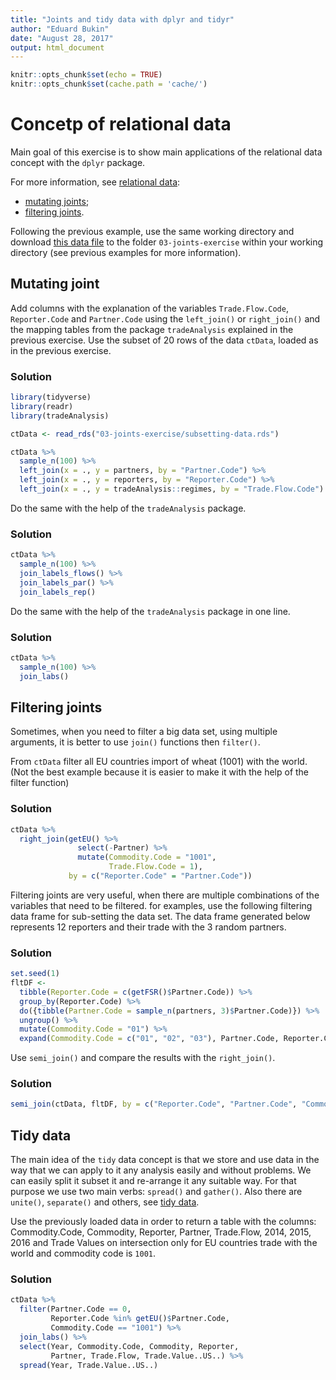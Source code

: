 ```yaml
---
title: "Joints and tidy data with dplyr and tidyr"
author: "Eduard Bukin"
date: "August 28, 2017"
output: html_document
---
```


```r
knitr::opts_chunk$set(echo = TRUE)
knitr::opts_chunk$set(cache.path = 'cache/')
```

# Concetp of relational data

Main goal of this exercise is to show main applications of the relational data concept with the `dplyr` package.

For more information, see [relational data](http://r4ds.had.co.nz/relational-data.html):

*  [mutating joints](http://r4ds.had.co.nz/relational-data.html#mutating-joins);
*  [filtering joints](http://r4ds.had.co.nz/relational-data.html#mutating-joins).

Following the previous example, use the same working directory and download [this data file](https://unfao-my.sharepoint.com/personal/eduard_bukin_fao_org/_layouts/15/guestaccess.aspx?docid=01bedb1cf326148049ab4b5e3f6bcc3cc&authkey=AarI3iY12Uw9QVfQVITPAdU) to the folder `03-joints-exercise` within your working directory (see previous examples for more information). 

## Mutating joint

Add columns with the explanation of the variables `Trade.Flow.Code`, `Reporter.Code` and `Partner.Code` using the `left_join()` or `right_join()` and the mapping tables from the package `tradeAnalysis` explained in the previous exercise. Use the subset of 20 rows of the data `ctData`, loaded as in the previous exercise.

### Solution

```r
library(tidyverse)
library(readr)
library(tradeAnalysis)
```
```r
ctData <- read_rds("03-joints-exercise/subsetting-data.rds")
```
```r
ctData %>% 
  sample_n(100) %>% 
  left_join(x = ., y = partners, by = "Partner.Code") %>% 
  left_join(x = ., y = reporters, by = "Reporter.Code") %>% 
  left_join(x = ., y = tradeAnalysis::regimes, by = "Trade.Flow.Code")
```

Do the same with the help of the `tradeAnalysis` package.

### Solution

```r
ctData %>% 
  sample_n(100) %>% 
  join_labels_flows() %>% 
  join_labels_par() %>% 
  join_labels_rep()
```

Do the same with the help of the `tradeAnalysis` package in one line.

### Solution

```r
ctData %>% 
  sample_n(100) %>% 
  join_labs()
```

## Filtering joints

Sometimes, when you need to filter a big data set, using multiple arguments, it is better to use `join()` functions then `filter()`. 

From `ctData` filter all EU countries import of wheat (1001) with the world. (Not the best example because it is easier to make it with the help of the filter function)

### Solution

```r
ctData %>% 
  right_join(getEU() %>% 
               select(-Partner) %>% 
               mutate(Commodity.Code = "1001",
                      Trade.Flow.Code = 1), 
             by = c("Reporter.Code" = "Partner.Code"))
```

Filtering joints are very useful, when there are multiple combinations of the variables that need to be filtered. for examples, use the following filtering data frame for sub-setting the data set. The data frame generated below represents 12 reporters and their trade with the 3 random partners.

### Solution

```r
set.seed(1)
fltDF <-
  tibble(Reporter.Code = c(getFSR()$Partner.Code)) %>% 
  group_by(Reporter.Code) %>% 
  do({tibble(Partner.Code = sample_n(partners, 3)$Partner.Code)}) %>% 
  ungroup() %>% 
  mutate(Commodity.Code = "01") %>% 
  expand(Commodity.Code = c("01", "02", "03"), Partner.Code, Reporter.Code)
```

Use `semi_join()` and compare the results with the `right_join()`.

### Solution

```r
semi_join(ctData, fltDF, by = c("Reporter.Code", "Partner.Code", "Commodity.Code"))
```

## Tidy data

The main idea of the `tidy` data concept is that we store and use data in the way that we can apply to it any analysis easily and without problems. We can easily split it subset it and re-arrange it any suitable way. For that purpose we use two main verbs: `spread()` and `gather()`. Also there are `unite()`, `separate()` and others, see [tidy data](http://r4ds.had.co.nz/tidy-data.html).

Use the previously loaded data in order to return a table with the columns: Commodity.Code, Commodity, Reporter, Partner, Trade.Flow, 2014, 2015, 2016 and Trade Values on intersection only for EU countries trade with the world and commodity code is `1001`.

### Solution

```r
ctData %>% 
  filter(Partner.Code == 0, 
         Reporter.Code %in% getEU()$Partner.Code, 
         Commodity.Code == "1001") %>% 
  join_labs() %>% 
  select(Year, Commodity.Code, Commodity, Reporter, 
         Partner, Trade.Flow, Trade.Value..US..) %>% 
  spread(Year, Trade.Value..US..)
```

